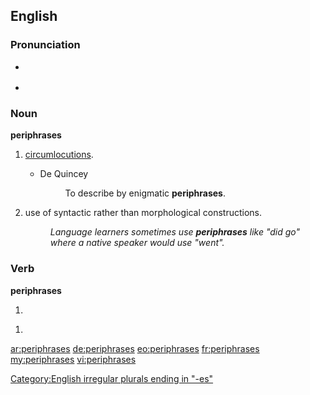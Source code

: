 ==English==

===Pronunciation===

* {{a|plural of periphrase|verb}} {{IPA|/pəˈrɪfɹeɪzɛz/}}
* {{a|plural of periphrasis}} {{IPA|/pəˈrɪfrəːsiz/}}

===Noun===
'''periphrases'''

# {{plural of|periphrase}} [[circumlocutions]].
#* De Quincey
#*: To describe by enigmatic '''periphrases'''.
# {{plural of|periphrasis}} use of syntactic rather than morphological constructions.
#: ''Language learners sometimes use '''periphrases''' like "did go" where a native speaker would use "went".''

===Verb===
'''periphrases'''

# {{third-person singular of|periphrase}}

# <!-- {{defn|English}} -->
#: <!-- example -->

[[Category:English irregular plurals ending in "-es"]]

[[ar:periphrases]]
[[de:periphrases]]
[[eo:periphrases]]
[[fr:periphrases]]
[[my:periphrases]]
[[vi:periphrases]]